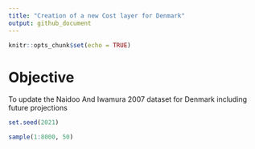```yaml
---
title: "Creation of a new Cost layer for Denmark"
output: github_document
---
```


```r
knitr::opts_chunk$set(echo = TRUE)
```

# Objective

To update the Naidoo And Iwamura 2007 dataset for Denmark including future projections

```r
set.seed(2021)

sample(1:8000, 50)
```

